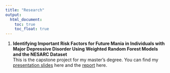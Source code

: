 ```yaml
---
title: "Research"
output: 
  html_document:
    toc: true
    toc_float: true
---
```


1. **Identifying Important Risk Factors for Future Mania in Individuals with Major Depressive Disorder Using Weighted Random Forest Models and the NESARC Dataset**  
This is the capstone project for my master's degree. You can find my [presentation slides](library/practicum project/mwPracticum_JialiangHua_final2.pptx) here and the [report](library/practicum project/Practicum Report_JialiangHua.pdf) here.

